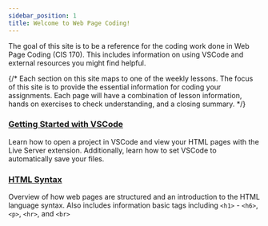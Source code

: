 ```yaml
---
sidebar_position: 1
title: Welcome to Web Page Coding!
---
```


The goal of this site is to be a reference for the coding work done in Web Page Coding (CIS 170). This includes information on using VSCode and external resources you might find helpful.

{/* Each section on this site maps to one of the weekly lessons. The focus of this site is to provide the essential information for coding your assignments. Each page will have a combination of lesson information, hands on exercises to check understanding, and a closing summary. */}

### [Getting Started with VSCode](lesson-0/)

Learn how to open a project in VSCode and view your HTML pages with the Live Server extension. Additionally, learn how to set VSCode to automatically save your files.

### [HTML Syntax](lesson-1/)

Overview of how web pages are structured and an introduction to the HTML language syntax. Also includes information basic tags including `<h1>` - `<h6>`, `<p>`, `<hr>`, and `<br>`
